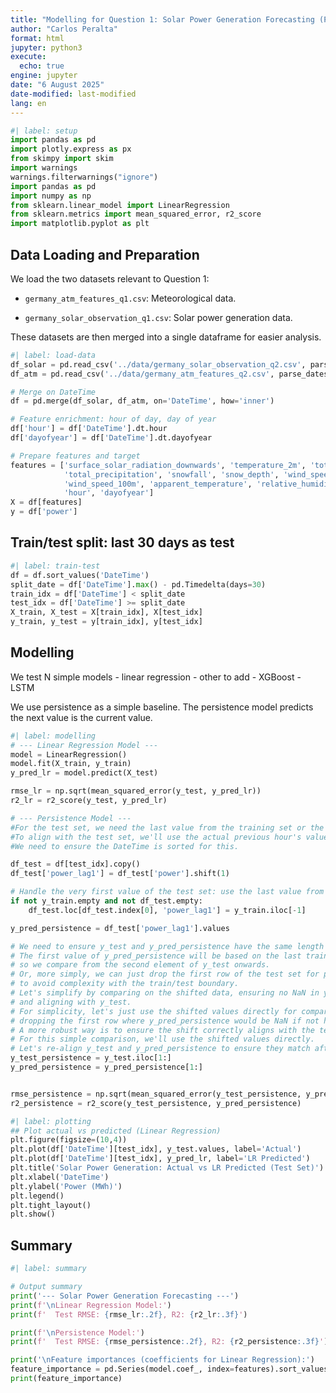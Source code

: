 ```yaml
---
title: "Modelling for Question 1: Solar Power Generation Forecasting (Python)"
author: "Carlos Peralta"
format: html
jupyter: python3
execute:
  echo: true
engine: jupyter
date: "6 August 2025"
date-modified: last-modified
lang: en
---
```



```python
#| label: setup
import pandas as pd
import plotly.express as px
from skimpy import skim
import warnings
warnings.filterwarnings("ignore")
import pandas as pd
import numpy as np
from sklearn.linear_model import LinearRegression
from sklearn.metrics import mean_squared_error, r2_score
import matplotlib.pyplot as plt
```

## Data Loading and Preparation

We load the two datasets relevant to Question 1:

- `germany_atm_features_q1.csv`: Meteorological data.

- `germany_solar_observation_q1.csv`: Solar power generation data.

These datasets are then merged into a single dataframe for easier analysis.

```python
#| label: load-data
df_solar = pd.read_csv('../data/germany_solar_observation_q2.csv', parse_dates=['DateTime'])
df_atm = pd.read_csv('../data/germany_atm_features_q2.csv', parse_dates=['DateTime'])

# Merge on DateTime
df = pd.merge(df_solar, df_atm, on='DateTime', how='inner')

# Feature enrichment: hour of day, day of year
df['hour'] = df['DateTime'].dt.hour
df['dayofyear'] = df['DateTime'].dt.dayofyear

# Prepare features and target
features = ['surface_solar_radiation_downwards', 'temperature_2m', 'total_cloud_cover',
            'total_precipitation', 'snowfall', 'snow_depth', 'wind_speed_10m',
            'wind_speed_100m', 'apparent_temperature', 'relative_humidity_2m',
            'hour', 'dayofyear']
X = df[features]
y = df['power']
```

## Train/test split: last 30 days as test
```python
#| label: train-test
df = df.sort_values('DateTime')
split_date = df['DateTime'].max() - pd.Timedelta(days=30)
train_idx = df['DateTime'] < split_date
test_idx = df['DateTime'] >= split_date
X_train, X_test = X[train_idx], X[test_idx]
y_train, y_test = y[train_idx], y[test_idx]

```

## Modelling

We test N simple models
- linear regression
- other to add
- XGBoost
- LSTM

We use  persistence as a simple baseline.
The persistence model predicts the next value is the current value.

```python
#| label: modelling
# --- Linear Regression Model ---
model = LinearRegression()
model.fit(X_train, y_train)
y_pred_lr = model.predict(X_test)

rmse_lr = np.sqrt(mean_squared_error(y_test, y_pred_lr))
r2_lr = r2_score(y_test, y_pred_lr)

# --- Persistence Model ---
#For the test set, we need the last value from the training set or the previous value in the test set.
#To align with the test set, we'll use the actual previous hour's value from the full dataset.
#We need to ensure the DateTime is sorted for this.

df_test = df[test_idx].copy()
df_test['power_lag1'] = df_test['power'].shift(1)

# Handle the very first value of the test set: use the last value from the training set
if not y_train.empty and not df_test.empty:
    df_test.loc[df_test.index[0], 'power_lag1'] = y_train.iloc[-1]

y_pred_persistence = df_test['power_lag1'].values

# We need to ensure y_test and y_pred_persistence have the same length after handling the shift
# The first value of y_pred_persistence will be based on the last training value,
# so we compare from the second element of y_test onwards.
# Or, more simply, we can just drop the first row of the test set for persistence calculation
# to avoid complexity with the train/test boundary.
# Let's simplify by comparing on the shifted data, ensuring no NaN in y_pred_persistence
# and aligning with y_test.
# For simplicity, let's just use the shifted values directly for comparison,
# dropping the first row where y_pred_persistence would be NaN if not handled.
# A more robust way is to ensure the shift correctly aligns with the test set.
# For this simple comparison, we'll use the shifted values directly.
# Let's re-align y_test and y_pred_persistence to ensure they match after the shift.
y_test_persistence = y_test.iloc[1:]
y_pred_persistence = y_pred_persistence[1:]


rmse_persistence = np.sqrt(mean_squared_error(y_test_persistence, y_pred_persistence))
r2_persistence = r2_score(y_test_persistence, y_pred_persistence)
```


```python
#| label: plotting
## Plot actual vs predicted (Linear Regression)
plt.figure(figsize=(10,4))
plt.plot(df['DateTime'][test_idx], y_test.values, label='Actual')
plt.plot(df['DateTime'][test_idx], y_pred_lr, label='LR Predicted')
plt.title('Solar Power Generation: Actual vs LR Predicted (Test Set)')
plt.xlabel('DateTime')
plt.ylabel('Power (MWh)')
plt.legend()
plt.tight_layout()
plt.show()

```

## Summary
```python
#| label: summary

# Output summary
print('--- Solar Power Generation Forecasting ---')
print(f'\nLinear Regression Model:')
print(f'  Test RMSE: {rmse_lr:.2f}, R2: {r2_lr:.3f}')

print(f'\nPersistence Model:')
print(f'  Test RMSE: {rmse_persistence:.2f}, R2: {r2_persistence:.3f}')

print('\nFeature importances (coefficients for Linear Regression):')
feature_importance = pd.Series(model.coef_, index=features).sort_values(ascending=False)
print(feature_importance)
```

